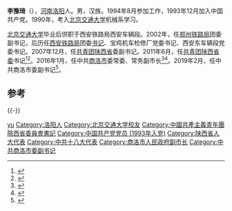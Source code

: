 '''李豫琦'''（{{bd|1972年|7月||catIdx=Li}}），[[河南|河南]][[洛阳|洛阳]]人。男，汉族。1994年8月参加工作，1993年12月加入中国共产党。1990年，考入[[北京交通大学|北京交通大学]]机械系学习。

[[北京交通大学|北京交通大学]]毕业后供职于西安铁路局西安车辆段。2002年，任[[郑州铁路局|郑州铁路局]]团委副书记，后历任[[西安铁路局|西安铁路局]]团委[[书记|书记]]、宝鸡机车检修厂党委书记、西安东车辆段党委书记。2007年12月，任[[中國共產主義青年團|共青团]][[陕西省|陕西省]]委副书记。2011年6月，任[[中国共产主义青年团陕西省委员会|共青团陕西省委]]书记<ref>{{cite news|title=李豫琦当选团陕西省委书记|url=http://renshi.people.com.cn/n/2012/0929/c139617-19150445.html|accessdate=2015-03-23|newspaper=人民网|archive-date=2012-11-09|archive-url=https://web.archive.org/web/20121109144016/http://renshi.people.com.cn/n/2012/0929/c139617-19150445.html|dead-url=no}}</ref><ref>{{cite news|title=【资料】共青团陕西省委书记李豫琦：将工作搬到新媒体上 加强与青少年联系|url=http://www.sn.xinhuanet.com/2015-01/22/c_1114094800.htm|accessdate=2015-03-23|newspaper=新华网|deadurl=yes|archiveurl=https://web.archive.org/web/20150402153038/http://www.sn.xinhuanet.com/2015-01/22/c_1114094800.htm|archivedate=2015-04-02}}</ref>。2016年1月，任中共[[商洛市|商洛市]]委常委、常务副市长<ref>{{cite news|title=段小龙拟任共青团陕西省委书记，惠进才拟为宝鸡市长人选|url=http://www.thepaper.cn/newsDetail_forward_1414531|accessdate=2015-12-28|newspaper=[[澎湃新闻|澎湃新闻]]|archive-date=2020-01-28|archive-url=https://web.archive.org/web/20200128214530/http://www.thepaper.cn/newsDetail_forward_1414531|dead-url=no}}</ref><ref>{{cite web|url=http://district.ce.cn/newarea/sddy/201602/14/t20160214_8831694.shtml|title=段小龙任陕西团省委书记 前任李豫琦赴商洛市任职|publisher=中国经济网|accessdate=2016-10-08|archive-date=2019-06-02|archive-url=https://web.archive.org/web/20190602142307/http://district.ce.cn/newarea/sddy/201602/14/t20160214_8831694.shtml|dead-url=no}}</ref>。2019年2月，任中共商洛市委副书记<ref>{{cite web |title=李豫琦不再担任商洛市副市长 |url=http://district.ce.cn/newarea/sddy/201904/11/t20190411_31839256.shtml |publisher=中国经济网 |date=2019-04-11}}</ref>。

==参考==
{{reflist}}

{{-}}
{{start box}}
{{s-npo}}
{{s-before|[[卫华|卫　华]]}}
{{s-title|[[中国共产主义青年团陕西省委员会|中国共产主义青年团陕西省委员会]]书记|2011年6月－2016年1月}}
{{s-after|[[段小龙|段小龙]]}}
{{end box}}

{{各省级行政区团委书记}}
{{Authority control}}
{{DEFAULTSORT:Li}}
[[Category:李姓|yu]]
[[Category:洛阳人|Category:洛阳人]]
[[Category:北京交通大学校友|Category:北京交通大学校友]]
[[Category:中國共產主義青年團陝西省委員會書記|Category:中國共產主義青年團陝西省委員會書記]]
[[Category:中国共产党党员_(1993年入党)|Category:中国共产党党员 (1993年入党)]]
[[Category:陕西省人大代表|Category:陕西省人大代表]]
[[Category:中共十八大代表|Category:中共十八大代表]]
[[Category:商洛市人民政府副市长|Category:商洛市人民政府副市长]]
[[Category:中共商洛市委副书记|Category:中共商洛市委副书记]]